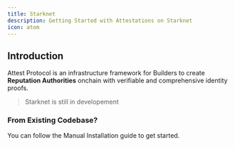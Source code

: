 ```yaml
---
title: Starknet
description: Getting Started with Attestations on Starknet
icon: atom
---
```



## Introduction

Attest Protocol is an infrastructure framework for Builders to create **Reputation Authorities** onchain with verifiable and comprehensive identity proofs. 

> Starknet is still in developement

<Cards>
  <Card
    href="/docs/solana"
    title="Resolvers"
    description="Learn how to organize your resolvers"
  />
  <Card
    href="/docs/solana"
    title="Schema"
    description="Learn how to implement Schemas"
  />
  <Card
    href="/docs/solana"
    title="Adapters"
    description="Add attestation adapters to your application"
  />
  <Card
    href="/docs/solana"
    title="Levy"
    description="Learn how the levy works"
  />
</Cards>

### From Existing Codebase?

You can follow the Manual Installation guide to get started.

<Cards>
  <Card
    href="/docs/solana"
    title="Manual Installation"
    description="Setup attest from scratch"
  />
</Cards>

